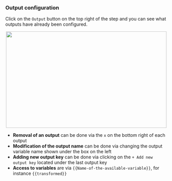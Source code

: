 ### Output configuration

Click on the `Output` button on the top right of the step and you can see what outputs have already been configured.

<p align="center">
<img width="500" height="300" align="center" src="/images/build-custom-tools/tool-step/configure-output.png" />
</p>

* **Removal of an output** can be done via the `x` on the bottom right of each output
* **Modification of the output name** can be done via changing the output variable name shown under the box on the left
* **Adding new output key** can be done via clicking on the `+ Add new output key` located under the last output key
* **Access to variables** are via `{{Name-of-the-available-variable}}`, for instance `{{transformed}}`

